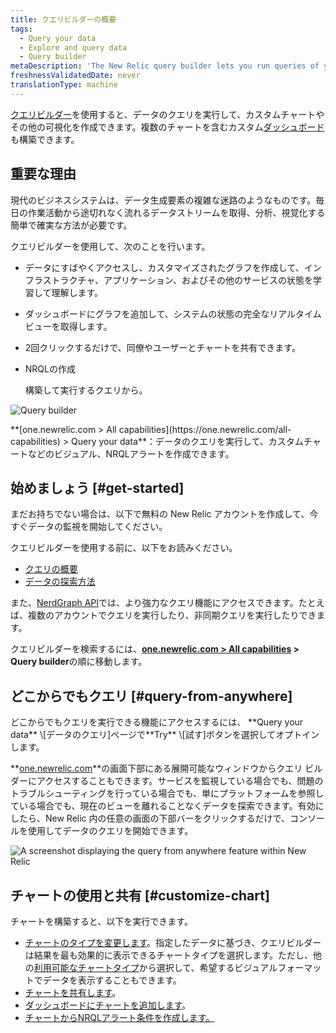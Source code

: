 ```yaml
---
title: クエリビルダーの概要
tags:
  - Query your data
  - Explore and query data
  - Query builder
metaDescription: 'The New Relic query builder lets you run queries of your data, build charts and other visualizations, and share charts.'
freshnessValidatedDate: never
translationType: machine
---
```




[クエリビルダー](https://one.newrelic.com/data-exploration/query-builder)を使用すると、データのクエリを実行して、カスタムチャートやその他の可視化を作成できます。複数のチャートを含むカスタム[ダッシュボード](/docs/dashboards/manage-your-dashboard/manage-your-dashboard#dash-create-chart)も構築できます。

## 重要な理由

現代のビジネスシステムは、データ生成要素の複雑な迷路のようなものです。毎日の作業活動から途切れなく流れるデータストリームを取得、分析、視覚化する簡単で確実な方法が必要です。

クエリビルダーを使用して、次のことを行います。

* データにすばやくアクセスし、カスタマイズされたグラフを作成して、インフラストラクチャ、アプリケーション、およびその他のサービスの状態を学習して理解します。

* ダッシュボードにグラフを追加して、システムの状態の完全なリアルタイムビューを取得します。

* 2回クリックするだけで、同僚やユーザーとチャートを共有できます。

* NRQLの作成

  <InlinePopover type="alerts"/>

  構築して実行するクエリから。

<img
  title="Query builder"
  alt="Query builder"
  src={queriesNrqlQueryBuilder}
/>

<figcaption>
  **[one.newrelic.com > All capabilities](https://one.newrelic.com/all-capabilities) > Query your data**：データのクエリを実行して、カスタムチャートなどのビジュアル、NRQLアラートを作成できます。
</figcaption>

## 始めましょう [#get-started]

まだお持ちでない場合は、以下で無料の New Relic アカウントを作成して、今すぐデータの監視を開始してください。

クエリビルダーを使用する前に、以下をお読みください。

* [クエリの概要](/docs/telemetry-data-platform/ingest-manage-data/understand-data/introduction-querying-new-relic-data)
* [データの探索方法](/docs/query-your-data/explore-query-data/explore-data/introduction-data-explorer)

また、[NerdGraph API](/docs/apis/nerdgraph/examples/nerdgraph-nrql-tutorial)では、より強力なクエリ機能にアクセスできます。たとえば、複数のアカウントでクエリを実行したり、非同期クエリを実行したりできます。

クエリビルダーを検索するには、**[one.newrelic.com > All capabilities](https://one.newrelic.com/all-capabilities) > Query builder**の順に移動します。

## どこからでもクエリ [#query-from-anywhere]

<Callout variant="tip">
  どこからでもクエリを実行できる機能にアクセスするには、 **Query your data** \[データのクエリ]ページで**Try** \[試す]ボタンを選択してオプトインします。
</Callout>

**[one.newrelic.com](https://one.newrelic.com/all-capabilities)**の画面下部にある展開可能なウィンドウからクエリ ビルダーにアクセスすることもできます。サービスを監視している場合でも、問題のトラブルシューティングを行っている場合でも、単にプラットフォームを参照している場合でも、現在のビューを離れることなくデータを探索できます。有効にしたら、New Relic 内の任意の画面の下部バーをクリックするだけで、コンソールを使用してデータのクエリを開始できます。

<img
  title="Query from anywhere"
  alt="A screenshot displaying the query from anywhere feature within New Relic"
  src={queriesNrqlNrqlConsole}
/>

## チャートの使用と共有 [#customize-chart]

チャートを構築すると、以下を実行できます。

* [チャートのタイプを変更します](/docs/chart-builder/use-chart-builder/use-charts/use-your-charts#change-appearance)。指定したデータに基づき、クエリビルダーは結果を最も効果的に表示できるチャートタイプを選択します。ただし、他の[利用可能なチャートタイプ](/docs/insights/use-insights-ui/manage-dashboards/insights-chart-types)から選択して、希望するビジュアルフォーマットでデータを表示することもできます。
* [チャートを共有します](/docs/chart-builder/use-chart-builder/use-charts/use-your-charts#share-charts)。
* [ダッシュボードにチャートを追加します](/docs/chart-builder/use-chart-builder/use-charts/use-your-charts#add-to-dashboard)。
* [チャートからNRQLアラート条件を作成します。](/docs/alerts-applied-intelligence/new-relic-alerts/alert-conditions/create-nrql-alert-conditions/#create-chart)